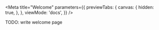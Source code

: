 
<Meta
  title="Welcome"
  parameters={{
    previewTabs: {
      canvas: {
        hidden: true,
      },
    },
    viewMode: 'docs',
  }}
/>

<div
  style={{
    margin: '2rem 0',
    padding: '1rem',
    background: 'red',
    fontWeight: 'bold',
    color: 'white',
  }}
>
  TODO: write welcome page
</div>
